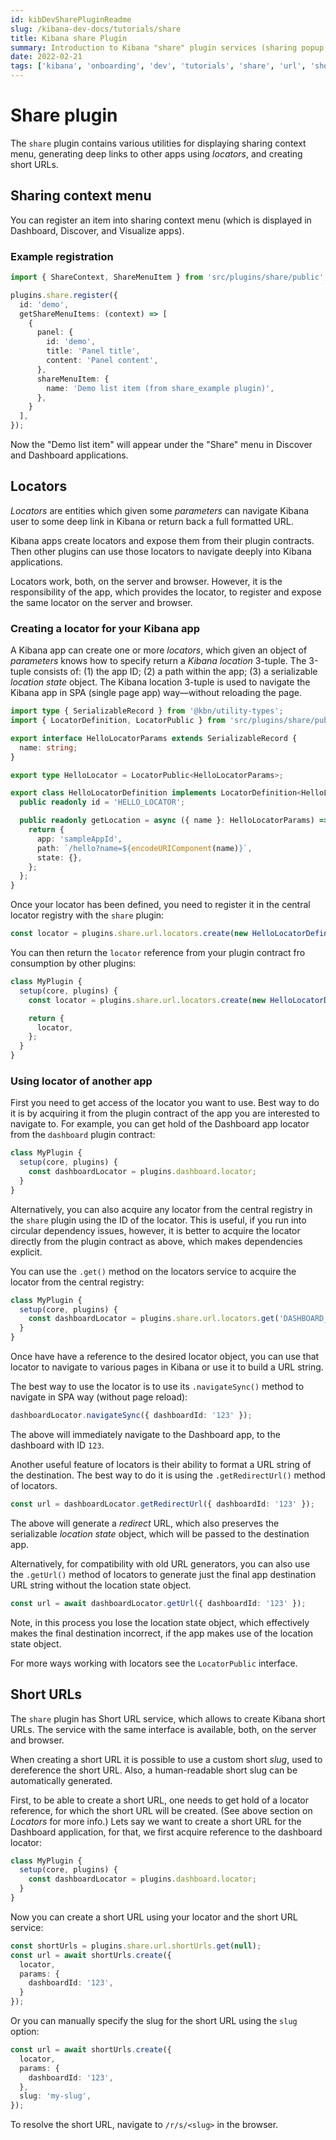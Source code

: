 ```yaml
---
id: kibDevSharePluginReadme
slug: /kibana-dev-docs/tutorials/share
title: Kibana share Plugin
summary: Introduction to Kibana "share" plugin services (sharing popup menu, URL locators, and short URLs).
date: 2022-02-21
tags: ['kibana', 'onboarding', 'dev', 'tutorials', 'share', 'url', 'short-url', 'locator']
---
```


# Share plugin

The `share` plugin contains various utilities for displaying sharing context menu,
generating deep links to other apps using *locators*, and creating short URLs.


## Sharing context menu

You can register an item into sharing context menu (which is displayed in
Dashboard, Discover, and Visualize apps).

### Example registration

```ts
import { ShareContext, ShareMenuItem } from 'src/plugins/share/public';

plugins.share.register({
  id: 'demo',
  getShareMenuItems: (context) => [
    {
      panel: {
        id: 'demo',
        title: 'Panel title',
        content: 'Panel content',
      },
      shareMenuItem: {
        name: 'Demo list item (from share_example plugin)',
      },
    }
  ],
});
```

Now the "Demo list item" will appear under the "Share" menu in Discover and
Dashboard applications.


## Locators

*Locators* are entities which given some *parameters* can navigate Kibana user
to some deep link in Kibana or return back a full formatted URL.

Kibana apps create locators and expose them from their plugin contracts. Then
other plugins can use those locators to navigate deeply into Kibana applications.

Locators work, both, on the server and browser. However, it is the responsibility
of the app, which provides the locator, to register and expose the same locator
on the server and browser.

### Creating a locator for your Kibana app

A Kibana app can create one or more *locators*, which given an object of *parameters*
knows how to specify return a *Kibana location* 3-tuple. The 3-tuple consists of:
(1) the app ID; (2) a path within the app; (3) a serializable *location state* object.
The Kibana location 3-tuple is used to navigate the Kibana app in SPA (single page app)
way&mdash;without reloading the page.

```ts
import type { SerializableRecord } from '@kbn/utility-types';
import { LocatorDefinition, LocatorPublic } from 'src/plugins/share/public';

export interface HelloLocatorParams extends SerializableRecord {
  name: string;
}

export type HelloLocator = LocatorPublic<HelloLocatorParams>;

export class HelloLocatorDefinition implements LocatorDefinition<HelloLocatorParams> {
  public readonly id = 'HELLO_LOCATOR';

  public readonly getLocation = async ({ name }: HelloLocatorParams) => {
    return {
      app: 'sampleAppId',
      path: `/hello?name=${encodeURIComponent(name)}`,
      state: {},
    };
  };
}
```

Once your locator has been defined, you need to register it in the central locator
registry with the `share` plugin:

```ts
const locator = plugins.share.url.locators.create(new HelloLocatorDefinition());
```

You can then return the `locator` reference from your plugin contract fro consumption
by other plugins:

```ts
class MyPlugin {
  setup(core, plugins) {
    const locator = plugins.share.url.locators.create(new HelloLocatorDefinition());

    return {
      locator,
    };
  }
}
```

### Using locator of another app

First you need to get access of the locator you want to use. Best way to do it is
by acquiring it from the plugin contract of the app you are interested to navigate
to. For example, you can get hold of the Dashboard app locator from the `dashboard`
plugin contract:

```ts
class MyPlugin {
  setup(core, plugins) {
    const dashboardLocator = plugins.dashboard.locator;
  }
}
```

Alternatively, you can also acquire any locator from the central registry in
the `share` plugin using the ID of the locator. This is useful, if you run into
circular dependency issues, however, it is better to acquire the locator directly
from the plugin contract as above, which makes dependencies explicit.

You can use the `.get()` method on the locators service to acquire the locator
from the central registry:

```ts
class MyPlugin {
  setup(core, plugins) {
    const dashboardLocator = plugins.share.url.locators.get('DASHBOARD_APP_LOCATOR');
  }
}
```

Once have have a reference to the desired locator object, you can use that locator
to navigate to various pages in Kibana or use it to build a URL string.

The best way to use the locator is to use its `.navigateSync()` method to navigate
in SPA way (without page reload):

```ts
dashboardLocator.navigateSync({ dashboardId: '123' });
```

The above will immediately navigate to the Dashboard app, to the dashboard with
ID `123`.

Another useful feature of locators is their ability to format a URL string of the
destination. The best way to do it is using the `.getRedirectUrl()` method
of locators.

```ts
const url = dashboardLocator.getRedirectUrl({ dashboardId: '123' });
```

The above will generate a *redirect* URL, which also preserves the serializable
*location state* object, which will be passed to the destination app.

Alternatively, for compatibility with old URL generators, you can also use the
`.getUrl()` method of locators to generate just the final app destination URL
string without the location state object.

```ts
const url = await dashboardLocator.getUrl({ dashboardId: '123' });
```

Note, in this process you lose the location state object, which effectively
makes the final destination incorrect, if the app makes use of the location
state object.

For more ways working with locators see the `LocatorPublic` interface.


## Short URLs

The `share` plugin has Short URL service, which allows to create Kibana short
URLs. The service with the same interface is available, both, on the server
and browser.

When creating a short URL it is possible to use a custom short *slug*, used
to dereference the short URL. Also, a human-readable short slug can be
automatically generated.

First, to be able to create a short URL, one needs to get hold of a locator
reference, for which the short URL will be created. (See above section on
*Locators* for more info.) Lets say we want to create a short URL for the
Dashboard application, for that, we first acquire reference to the dashboard
locator:

```ts
class MyPlugin {
  setup(core, plugins) {
    const dashboardLocator = plugins.dashboard.locator;
  }
}
```

Now you can create a short URL using your locator and the short URL service:

```ts
const shortUrls = plugins.share.url.shortUrls.get(null);
const url = await shortUrls.create({
  locator,
  params: {
    dashboardId: '123',
  }
});
```

Or you can manually specify the slug for the short URL using the `slug` option:

```ts
const url = await shortUrls.create({
  locator,
  params: {
    dashboardId: '123',
  },
  slug: 'my-slug',
});
```

To resolve the short URL, navigate to `/r/s/<slug>` in the browser.
